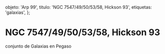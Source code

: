 
  objeto: 'Arp 99',
  titulo: 'NGC 7547/49/50/53/58, Hickson 93',
  etiquetas: 'galaxias',
};

# NGC 7547/49/50/53/58, Hickson 93

<Imagen
  src="objeto/arp-99_20121200_1_arp99.jpg"
  fecha="20121200"
/>

 conjunto de Galaxias en Pegaso